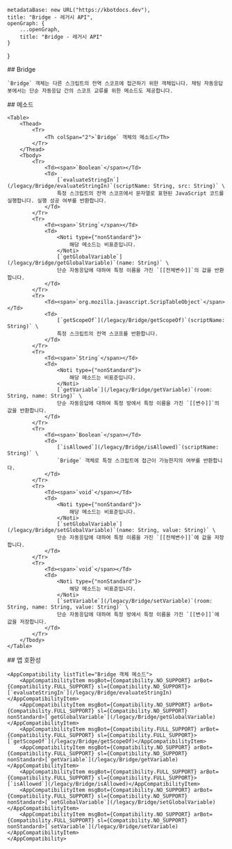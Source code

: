 
    metadataBase: new URL("https://kbotdocs.dev"),
    title: "Bridge - 레거시 API",
    openGraph: {
        ...openGraph,
        title: "Bridge - 레거시 API"
    }
}

<Section>
    ## Bridge

    `Bridge` 객체는 다른 스크립트의 전역 스코프에 접근하기 위한 객체입니다. 채팅 자동응답 봇에서는 단순 자동응답 간의 스코프 교류를 위한 메소드도 제공합니다.
</Section>
<Section>
    ## 메소드

    <Table>
        <Thead>
            <Tr>
                <Th colSpan="2">`Bridge` 객체의 메소드</Th>
            </Tr>
        </Thead>
        <Tbody>
            <Tr>
                <Td><span>`Boolean`</span></Td>
                <Td>
                    [`evaluateStringIn`](/legacy/Bridge/evaluateStringIn)`(scriptName: String, src: String)` \
                    특정 스크립트의 전역 스코프에서 문자열로 표현된 JavaScript 코드를 실행합니다. 실행 성공 여부를 반환합니다.
                </Td>
            </Tr>
            <Tr>
                <Td><span>`String`</span></Td>
                <Td>
                    <Noti type={"nonStandard"}>
                        해당 메소드는 비표준입니다.
                    </Noti>
                    [`getGlobalVariable`](/legacy/Bridge/getGlobalVariable)`(name: String)` \
                    단순 자동응답에 대하여 특정 이름을 가진 `[[전체변수]]`의 값을 반환합니다.
                </Td>
            </Tr>
            <Tr>
                <Td><span>`org.mozilla.javascript.ScripTableObject`</span></Td>
                <Td>
                    [`getScopeOf`](/legacy/Bridge/getScopeOf)`(scriptName: String)` \
                    특정 스크립트의 전역 스코프를 반환합니다.
                </Td>
            </Tr>
            <Tr>
                <Td><span>`String`</span></Td>
                <Td>
                    <Noti type={"nonStandard"}>
                        해당 메소드는 비표준입니다.
                    </Noti>
                    [`getVariable`](/legacy/Bridge/getVariable)`(room: String, name: String)` \
                    단순 자동응답에 대하여 특정 방에서 특정 이름을 가진 `[[변수]]`의 값을 반환합니다.
                </Td>
            </Tr>
            <Tr>
                <Td><span>`Boolean`</span></Td>
                <Td>
                    [`isAllowed`](/legacy/Bridge/isAllowed)`(scriptName: String)` \
                    `Bridge` 객체로 특정 스크립트에 접근이 가능한지의 여부를 반환합니다.
                </Td>
            </Tr>
            <Tr>
                <Td><span>`void`</span></Td>
                <Td>
                    <Noti type={"nonStandard"}>
                        해당 메소드는 비표준입니다.
                    </Noti>
                    [`setGlobalVariable`](/legacy/Bridge/setGlobalVariable)`(name: String, value: String)` \
                    단순 자동응답에 대하여 특정 이름을 가진 `[[전체변수]]`에 값을 저장합니다.
                </Td>
            </Tr>
            <Tr>
                <Td><span>`void`</span></Td>
                <Td>
                    <Noti type={"nonStandard"}>
                        해당 메소드는 비표준입니다.
                    </Noti>
                    [`setVariable`](/legacy/Bridge/setVariable)`(room: String, name: String, value: String)` \
                    단순 자동응답에 대하여 특정 방에서 특정 이름을 가진 `[[변수]]`에 값을 저장합니다.
                </Td>
            </Tr>
        </Tbody>
    </Table>
</Section>
<Section>
    ## 앱 호환성

    <AppCompatibility listTitle="Bridge 객체 메소드">
        <AppCompatibilityItem msgBot={Compatibility.NO_SUPPORT} arBot={Compatibility.FULL_SUPPORT} sl={Compatibility.NO_SUPPORT}>[`evaluateStringIn`](/legacy/Bridge/evaluateStringIn)</AppCompatibilityItem>
        <AppCompatibilityItem msgBot={Compatibility.NO_SUPPORT} arBot={Compatibility.FULL_SUPPORT} sl={Compatibility.NO_SUPPORT} nonStandard>[`getGlobalVariable`](/legacy/Bridge/getGlobalVariable)</AppCompatibilityItem>
        <AppCompatibilityItem msgBot={Compatibility.FULL_SUPPORT} arBot={Compatibility.FULL_SUPPORT} sl={Compatibility.FULL_SUPPORT}>[`getScopeOf`](/legacy/Bridge/getScopeOf)</AppCompatibilityItem>
        <AppCompatibilityItem msgBot={Compatibility.NO_SUPPORT} arBot={Compatibility.FULL_SUPPORT} sl={Compatibility.NO_SUPPORT} nonStandard>[`getVariable`](/legacy/Bridge/getVariable)</AppCompatibilityItem>
        <AppCompatibilityItem msgBot={Compatibility.FULL_SUPPORT} arBot={Compatibility.FULL_SUPPORT} sl={Compatibility.FULL_SUPPORT}>[`isAllowed`](/legacy/Bridge/isAllowed)</AppCompatibilityItem>
        <AppCompatibilityItem msgBot={Compatibility.NO_SUPPORT} arBot={Compatibility.FULL_SUPPORT} sl={Compatibility.NO_SUPPORT} nonStandard>[`setGlobalVariable`](/legacy/Bridge/setGlobalVariable)</AppCompatibilityItem>
        <AppCompatibilityItem msgBot={Compatibility.NO_SUPPORT} arBot={Compatibility.FULL_SUPPORT} sl={Compatibility.NO_SUPPORT} nonStandard>[`setVariable`](/legacy/Bridge/setVariable)</AppCompatibilityItem>
    </AppCompatibility>
</Section>